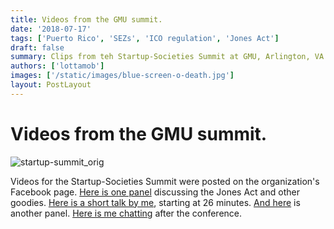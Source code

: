 ```yaml
---
title: Videos from the GMU summit.
date: '2018-07-17'
tags: ['Puerto Rico', 'SEZs', 'ICO regulation', 'Jones Act']
draft: false
summary: Clips from teh Startup-Societies Summit at GMU, Arlington, VA.
authors: ['lottamob']
images: ['/static/images/blue-screen-o-death.jpg']
layout: PostLayout
---
```

# Videos from the GMU summit.
![startup-summit_orig](https://user-images.githubusercontent.com/83673149/151677992-05bc1613-63c4-4177-92cc-9ff15959c201.png)

Videos for the Startup-Societies Summit were posted on the organization's Facebook page. [Here is one panel](https://www.facebook.com/startsocieties/videos/2105232349691740/) discussing the Jones Act and other goodies. [Here is a short talk by me](https://www.facebook.com/startsocieties/videos/2076922165856092/), starting at 26 minutes. [And here](https://www.facebook.com/startsocieties/videos/2076479612567014/) is another panel. [Here is me chatting](https://www.facebook.com/startsocieties/videos/2092083907673251/) after the conference.
